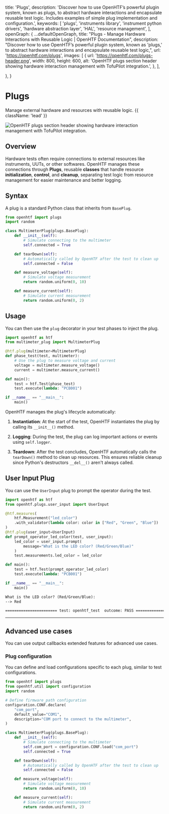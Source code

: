 
  title: 'Plugs',
  description:
    'Discover how to use OpenHTF’s powerful plugin system, known as plugs, to abstract hardware interactions and encapsulate reusable test logic. Includes examples of simple plug implementation and configuration.',
  keywords: [
    'plugs',
    'instruments library',
    'instrument python drivers',
    'hardware abstraction layer',
    'HAL',
    'resource management',
  ],
  openGraph: {
    ...defaultOpenGraph,
    title: "Plugs - Manage Hardware Interactions with Reusable Logic | OpenHTF Documentation",
    description: "Discover how to use OpenHTF’s powerful plugin system, known as 'plugs,' to abstract hardware interactions and encapsulate reusable test logic,",
    url: 'https://openhtf.com/plugs',
    images: [
      {
        url: 'https://openhtf.com/plugs-header.png',
        width: 800,
        height: 600,
        alt: 'OpenHTF plugs section header showing hardware interaction management with TofuPilot integration.',
      },
    ],

},
}

# Plugs

Manage external hardware and resources with reusable logic. {{ className: 'lead' }}

<Image
  src="/plugs-header.png"
  alt="OpenHTF plugs section header showing hardware interaction management with TofuPilot integration."
/>

## Overview

Hardware tests often require connections to external resources like instruments, UUTs, or other softwares. OpenHTF manages these connections through **Plugs**, reusable **classes** that handle resource **initialization**, **control**, and **cleanup**, separating test logic from resource management for easier maintenance and better logging.

## Syntax

A plug is a standard Python class that inherits from `BasePlug`.

```python {{ title: 'multimeter_plug.py' }}
from openhtf import plugs
import random

class MultimeterPlug(plugs.BasePlug):
    def __init__(self):
        # Simulate connecting to the multimeter
        self.connected = True

    def tearDown(self):
        # Automatically called by OpenHTF after the test to clean up
        self.connected = False

    def measure_voltage(self):
        # Simulate voltage measurement
        return random.uniform(0, 10)

    def measure_current(self):
        # Simulate current measurement
        return random.uniform(0, 2)
```

## Usage

You can then use the `plug` decorator in your test phases to inject the plug.

```python {{ title: 'main.py' }}
import openhtf as htf
from multimeter_plug import MultimeterPlug

@htf.plug(multimeter=MultimeterPlug)
def phase_test(test, multimeter):
    # Use the plug to measure voltage and current
    voltage = multimeter.measure_voltage()
    current = multimeter.measure_current()

def main():
    test = htf.Test(phase_test)
    test.execute(lambda: "PCB001")

if __name__ == "__main__":
    main()
```

OpenHTF manages the plug's lifecycle automatically:

1. **Instantiation**: At the start of the test, OpenHTF instantiates the plug by calling its `__init__()` method.

2. **Logging**: During the test, the plug can log important actions or events using `self.logger`.

3. **Teardown**: After the test concludes, OpenHTF automatically calls the `tearDown()` method to clean up resources. This ensures reliable cleanup since Python's destructors `__del__()` aren't always called.

## User Input Plug

You can use the `UserInput` plug to prompt the operator during the test.

```python {{ title: 'main.py' }}
import openhtf as htf
from openhtf.plugs.user_input import UserInput

@htf.measures(
    htf.Measurement("led_color")
    .with_validator(lambda color: color in ["Red", "Green", "Blue"])
)
@htf.plug(user_input=UserInput)
def prompt_operator_led_color(test, user_input):
    led_color = user_input.prompt(
        message="What is the LED color? (Red/Green/Blue)"
    )
    test.measurements.led_color = led_color

def main():
    test = htf.Test(prompt_operator_led_color)
    test.execute(lambda: "PCB001")

if __name__ == "__main__":
    main()
```

```txt {{ title: 'Terminal' }}
What is the LED color? (Red/Green/Blue):
--> Red

======================= test: openhtf_test  outcome: PASS ======================
```

---

## Advanced use cases

You can use output callbacks extended features for advanced use cases.

### Plug configuration

You can define and load configurations specific to each plug, similar to test configurations.

```python {{ title: 'multimeter_plug.py' }}
from openhtf import plugs
from openhtf.util import configuration
import random

# Define firmware_path configuration
configuration.CONF.declare(
    "com_port",
    default_value="COM1",
    description="COM port to connect to the multimeter",
)

class MultimeterPlug(plugs.BasePlug):
    def __init__(self):
        # Simulate connecting to the multimeter
        self.com_port = configuration.CONF.load("com_port")
        self.connected = True

    def tearDown(self):
        # Automatically called by OpenHTF after the test to clean up
        self.connected = False

    def measure_voltage(self):
        # Simulate voltage measurement
        return random.uniform(0, 10)

    def measure_current(self):
        # Simulate current measurement
        return random.uniform(0, 2)
```
